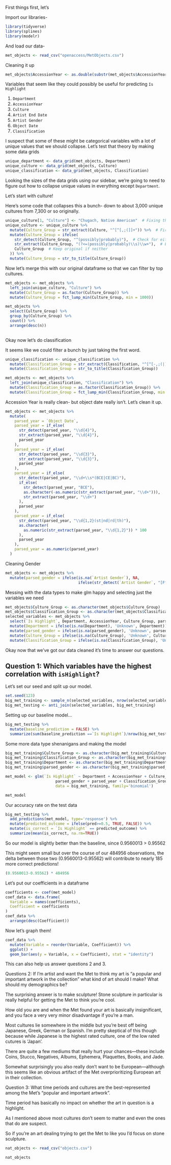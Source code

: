 First things first, let's 

Import our libraries-

```r
library(tidyverse)
library(splines)
library(modelr)
```

And load our data-

```r
met_objects <- read_csv("openaccess/MetObjects.csv")
```

Cleaning it up

```r
met_objects$AccessionYear <- as.double(substr(met_objects$AccessionYear, 1, 4))
```



Variables that seem like they could possibly be useful for predicting `Is Highlight`

1. `Department`
2. `AccessionYear`
3. `Culture`
4. `Artist End Date`
5. `Artist Gender`
6. `Object Date`
7. `Classification`

I suspect that some of these might be categorical variables with a lot of unique values that we should collapse. 
Let's test that theory by making some data grids


```r
unique_department <- data_grid(met_objects, Department)
unique_culture <- data_grid(met_objects, Culture)
unique_classification <- data_grid(met_objects, Classification)
```

Looking the sizes of the data grids using our sidebar, we're going to need to figure out how to collapse unique values in everything except `Department`.

Let's start with culture!

Here's some code that collapses this a bunch- down to about 3,000 unique cultures from 7,300 or so originally.

```r
unique_culture[1, "Culture"] <- "Chugach, Native American"  # Fixing the newline character that's in there for some reason.
unique_culture <- unique_culture %>% 
  mutate(Culture_Group = str_extract(Culture, "^[^[,;(]]+")) %>%  # First pattern
  mutate(Culture_Group = ifelse(
    str_detect(Culture_Group, "^(possibly|probably)"),  # Check for either word at start
    str_extract(Culture_Group, "(?<=(possibly|probably)\\s)\\w+"),  # Extract word after either
    Culture_Group  # Keep original if neither
  )) %>%
  mutate(Culture_Group = str_to_title(Culture_Group))
```

Now let's merge this with our original dataframe so that we can filter by top cultures.

```r
met_objects <- met_objects %>%
  left_join(unique_culture, "Culture") %>%
  mutate(Culture_Group = as.factor(Culture_Group)) %>%
  mutate(Culture_Group = fct_lump_min(Culture_Group, min = 1000)) 

met_objects %>%
  select(Culture_Group) %>%
  group_by(Culture_Group) %>%
  count() %>%
  arrange(desc(n))
  
```

Okay now let's do classification

It seems like we could filter a bunch by just taking the first word.

```r
unique_classification <- unique_classification %>% 
  mutate(Classification_Group = str_extract(Classification, "^[^[-,;(|]]+")) %>%
  mutate(Classification_Group = str_to_title(Classification_Group))
```


```r
met_objects <- met_objects %>%
  left_join(unique_classification, "Classification") %>%
  mutate(Classification_Group = as.factor(Classification_Group)) %>%
  mutate(Classification_Group = fct_lump_min(Classification_Group, min = 1000)) 
```

Accession Year is really clean- but object date really isn't. Let's clean it up.


```r
met_objects <- met_objects %>%
  mutate(
    parsed_year = `Object Date`,
    parsed_year = if_else(
      str_detect(parsed_year, "\\d{4}"),
      str_extract(parsed_year, "\\d{4}"),
      parsed_year
    ),
    parsed_year = if_else(
      str_detect(parsed_year, "\\d{3}"),
      str_extract(parsed_year, "\\d{3}"),
      parsed_year
    ),
    parsed_year = if_else(
      str_detect(parsed_year, "\\d+\\s*(BCE|CE|BC)"),
      if_else(
        str_detect(parsed_year, "BCE"),
        as.character(-as.numeric(str_extract(parsed_year, "\\d+"))),
        str_extract(parsed_year, "\\d+")
      ),
      parsed_year
    ),
    parsed_year = if_else(
      str_detect(parsed_year, "\\d{1,2}(st|nd|rd|th)"),
      as.character(
        as.numeric(str_extract(parsed_year, "\\d{1,2}")) * 100
      ),
      parsed_year
    ),
    parsed_year = as.numeric(parsed_year)
  )

```

Cleaning Gender

```r
met_objects <- met_objects %>%
  mutate(parsed_gender = ifelse(is.na(`Artist Gender`), NA, 
                                ifelse(str_detect(`Artist Gender`, "[Ff]emale"), "Female", "Male")))
```

Messing with the data types to make glm happy and selecting just the variables we need

```r
met_objects$Culture_Group <- as.character(met_objects$Culture_Group)
met_objects$Classification_Group <- as.character(met_objects$Classification_Group)
selected_variables <- met_objects %>%
  select(`Is Highlight`, Department, AccessionYear, Culture_Group, parsed_gender, parsed_year, Classification_Group) %>%
  mutate(Department = ifelse(is.na(Department), 'Unknown', Department)) %>%
  mutate(parsed_gender = ifelse(is.na(parsed_gender), 'Unknown', parsed_gender)) %>%
  mutate(Culture_Group = ifelse(is.na(Culture_Group), 'Unknown', Culture_Group)) %>%
  mutate(Classification_Group = ifelse(is.na(Classification_Group), 'Unknown', Classification_Group))
```

Okay now that we've got our data cleaned it's time to answer our questions.

## Question 1: Which variables have the highest correlation with `isHighlight`?

Let's set our seed and split up our model.

```r
set.seed(123)
big_met_training <- sample_n(selected_variables, nrow(selected_variables) * 0.8)
big_met_testing <- anti_join(selected_variables, big_met_training)
```

Setting up our baseline model...

```r
big_met_testing %>%
  mutate(baseline_prediction = FALSE) %>%
  summarize(sum(baseline_prediction ==`Is Highlight`)/nrow(big_met_testing))
```

Some more data type shenanigans and making the model

```r
big_met_training$Culture_Group <- as.character(big_met_training$Culture_Group)
big_met_training$Classification_Group <- as.character(big_met_training$Classification_Group)
big_met_training$Department <- as.character(big_met_training$Department)
big_met_training$parsed_gender <- as.character(big_met_training$parsed_gender)

met_model <- glm(`Is Highlight` ~ Department + AccessionYear + Culture_Group + 
                      parsed_gender + parsed_year + Classification_Group, 
                      data = big_met_training, family='binomial')

met_model
```

Our accuracy rate on the test data

```r
big_met_testing %>%
  add_predictions(met_model, type='response') %>%
  mutate(predicted_outcome = ifelse(pred>=0.5, TRUE, FALSE)) %>%
  mutate(is_correct = `Is Highlight` == predicted_outcome) %>%
  summarize(mean(is_correct, na.rm=TRUE))
```

So our model is slightly better than the baseline, since 0.9560013 > 0.95562

This might seem small but over the course of our 484956 observations, the delta between those two (0.9560013-0.95562) will contribute to nearly 185 more correct predictions!

```r
(0.9560013-0.95562) * 484956
```


Let's put our coefficients in a dataframe

```r
coefficients <- coef(met_model)
coef_data <- data.frame(
  Variable = names(coefficients),
  Coefficient = coefficients
)
coef_data %>%
  arrange(desc(Coefficient))
```

Now let's graph them!

```r

coef_data %>%
  mutate(Variable = reorder(Variable, Coefficient)) %>% 
  ggplot() +
  geom_bar(aes(y = Variable, x = Coefficient), stat = "identity")
```

This can also help us answer questions 2 and 3.

Questions 2: If I'm artist and want the Met to think my art is "a popular and important artwork in the collection" what kind of art should I make? What should my demographics be?

The surprising answer is to make sculpture! Stone sculpture in particular is really helpful for getting the Met to think you're cool.

How old you are and when the Met found your art is basically insignificant, and you face a very very minor disadvantage if you're a man.

Most cultures lie somewhere in the middle but you're best off being Japanese, Greek, German or Spanish. I'm pretty skeptical of this though because while Japanese is the highest rated culture, one of the low rated cutures is 'Japan'.

There are quite a few mediums that really hurt your chances—these include Coins, Stucco, Negatives, Albums, Ephemera, Plaquettes, Books, and Jade. 

Somewhat surprisingly you also really don't want to be European—although this seems like an obvious artifact of the Met overprioritizing European art in their collection.

Question 3: What time periods and cultures are the best-represented among the Met's "popular and important artwork".

Time period has basically no impact on whether the art in question is a highlight.

As I mentioned above most cultures don't seem to matter and even the ones that do are suspect.

So if you're an art dealing trying to get the Met to like you I'd focus on stone sculpture.

```r
nat_objects <- read_csv("objects.csv")
```


```r
nat_objects
```

